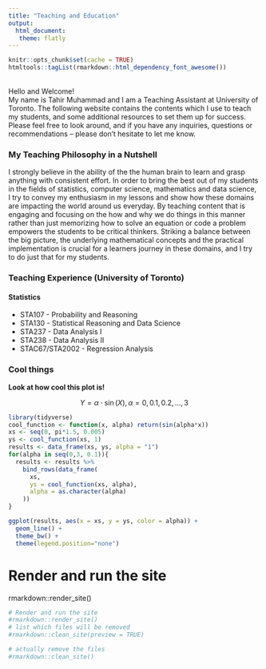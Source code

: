 ```yaml
---
title: "Teaching and Education"
output: 
  html_document:
   theme: flatly
---
```

```r
knitr::opts_chunk$set(cache = TRUE)
htmltools::tagList(rmarkdown::html_dependency_font_awesome())
```

<br>
Hello and Welcome! <br>
My name is Tahir Muhammad and I am a Teaching Assistant at University of Toronto. The following website contains the contents which I use to teach my students, and some additional resources to set them up for success. Please feel free to look around, and if you have any inquiries, questions or recommendations -- please don't hesitate to let me know. 

### My Teaching Philosophy in a Nutshell

I strongly believe in the ability of the the human brain to learn and grasp anything with consistent effort. In order to bring the best out of my students in the fields of statistics, computer science, mathematics and data science, I try to convey my enthusiasm in my lessons and show how these domains are impacting the world around us everyday. By teaching content that is engaging and focusing on the how and why we do things in this manner rather than just memorizing how to solve an equation or code a problem empowers the students to be critical thinkers. Striking a balance between the big picture, the underlying mathematical concepts and the practical implementation is crucial for a learners journey in these domains, and I try to do just that for my students. 

### Teaching Experience (University of Toronto)

#### Statistics

- STA107 - Probability and Reasoning
- STA130 - Statistical Reasoning and Data Science 
- STA237 - Data Analysis I 
- STA238 - Data Analysis II
- STAC67/STA2002 - Regression Analysis

### Cool things
__Look at how cool this plot is!__

$$Y = \alpha \cdot \sin(X), \alpha = 0,0.1,0.2,...,3$$

```r
library(tidyverse)
cool_function <- function(x, alpha) return(sin(alpha*x))
xs <- seq(0, pi*1.5, 0.005)
ys <- cool_function(xs, 1)
results <- data_frame(xs, ys, alpha = "1")
for(alpha in seq(0,3, 0.1)){
  results <- results %>% 
    bind_rows(data_frame(
      xs, 
      ys = cool_function(xs, alpha),
      alpha = as.character(alpha)
    ))
}

ggplot(results, aes(x = xs, y = ys, color = alpha)) + 
  geom_line() + 
  theme_bw() + 
  theme(legend.position="none")
```

# Render and run the site
rmarkdown::render_site()
```r
# Render and run the site
#rmarkdown::render_site()
# list which files will be removed
#rmarkdown::clean_site(preview = TRUE)

# actually remove the files
#rmarkdown::clean_site()
```
